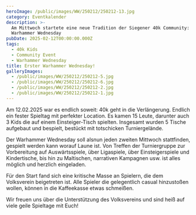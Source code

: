 ```yaml
---
heroImage: /public/images/WW/250212/250212-13.jpg
category: Eventkalender
description: >-
  Am Mittwoch startete eine neue Tradition der Siegener 40k Community: der
  Warhammer Wednesday
pubDate: 2025-02-12T00:00:00.000Z
tags:
  - 40k Kids
  - Community Event
  - Warhammer Wednesday
title: Erster Warhammer Wednesday!
galleryImages:
  - /public/images/WW/250212/250212-5.jpg
  - /public/images/WW/250212/250212-6.jpg
  - /public/images/WW/250212/250212-2.jpg
  - /public/images/WW/250212/250212-1.jpg
---
```


Am 12.02.2025 war es endlich soweit: 40k geht in die Verlängerung. Endlich ein fester Spieltag mit perfekter Location. Es kamen 15 Leute, darunter auch 3 Kids die auf einem Einsteiger-Tisch spielten. Insgesamt wurden 5 Tische aufgebaut und bespielt, bestückt mit totschicken Turniergelände.

Der Warhammer Wednesday soll alsnun jeden zweiten Mittwoch stattfinden, gespielt werden kann worauf Laune ist. Von Treffen der Turniergruppe zur Vorbereitung auf Auswärtsspiele, über Ligaspiele, über Einsteigerspiele und Kindertische, bis hin zu Maltischen, narrativen Kampagnen usw. ist alles möglich und herzlich eingeladen.

Für den Start fand sich eine kritische Masse an Spielern, die dem Volksverein beigetreten ist. Alle Spieler die gelegentlich casual hinzustoßen wollen, können in die Kaffeekasse etwas schmeißen.

Wir freuen uns über die Unterstützung des Volksvereins und sind heiß auf viele geile Spieltage mit Euch!
